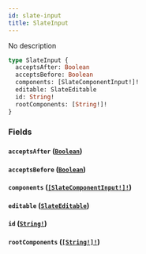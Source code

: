 ```yaml
---
id: slate-input
title: SlateInput
---
```


No description

```graphql
type SlateInput {
  acceptsAfter: Boolean
  acceptsBefore: Boolean
  components: [SlateComponentInput!]!
  editable: SlateEditable
  id: String!
  rootComponents: [String!]!
}
```

### Fields

#### `acceptsAfter` ([`Boolean`](/graphql/scalars/boolean))

#### `acceptsBefore` ([`Boolean`](/graphql/scalars/boolean))

#### `components` ([`[SlateComponentInput!]!`](/graphql/inputs/slate-component-input))

#### `editable` ([`SlateEditable`](/graphql/enums/slate-editable))

#### `id` ([`String!`](/graphql/scalars/string))

#### `rootComponents` ([`[String!]!`](/graphql/scalars/string))
